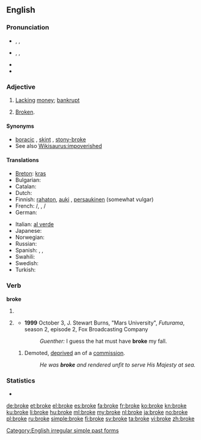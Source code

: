 ==English==

===Pronunciation===
* {{a|RP}} {{enPR|brōk}}, {{IPA|/brəʊk/}}, {{X-SAMPA|/br@Uk/}}
* {{a|GenAm}} {{enPR|brōk}}, {{IPA|/broʊk/}}, {{X-SAMPA|/broUk/}}
* {{audio|en-us-broke.ogg|Audio (US)}}
* {{rhymes|əʊk}}

===Adjective===
{{en-adj}}

# {{context|informal|lang=en}} [[lack|Lacking]] [[money]]; [[bankrupt]]
# {{context|informal|lang=en}} [[broken|Broken]].

====Synonyms====
* [[boracic]] {{qualifier|UK rhyming slang}}, [[skint]] {{qualifier|UK slang}}, [[stony-broke]] {{qualifier|UK slang'}}
* See also [[Wikisaurus:impoverished]]

====Translations====
{{trans-top|lacking money; bankrupt}}
* [[Breton]]: [[kras]]
* Bulgarian: {{t+|bg|разорен|m}}
* Catalan: {{t|ca|pelat}}
* Dutch: {{t+|nl|blut}}
* Finnish: [[rahaton]], [[auki]] {{qualifier|slang}}, [[persaukinen]] (somewhat vulgar)
* French: {{t+|fr|fauché}}/{{t+|fr|fauchée}}, {{t+|fr|à sec}} {{qualifier|invariable}},  {{qualifier|formally}} {{t+|fr|désargenté}}/{{t+|fr|désargentée}}
* German: {{t+|de|pleite}}
{{trans-mid}}
* Italian: [[al verde]] {{qualifier|invariable}}
* Japanese: {{t-|ja|すっからかん|tr=sukkarakan|sc=Jpan}}
* Norwegian: {{t+|no|blakk}}
* Russian: {{t-|ru|разорившийся}}
* Spanish: {{t+|es|pelado}},  {{t-|es|sin un duro}},  {{t-|es|sin un peso}}
* Swahili: {{t+|sw|msoto}}
* Swedish: {{t+|sv|pank}}
* Turkish: {{t+|tr|meteliksiz}}
{{trans-bottom}}

===Verb===
'''broke'''

# {{en-simple past of|break}}
# {{context|archaic|or|poetic|lang=en}} {{past participle of|break|lang=en}}
#* '''1999''' October 3, J. Stewart Burns, "Mars University", ''Futurama'', season 2, episode 2, Fox Broadcasting Company
#*: ''Guenther:'' I guess the hat must have '''broke''' my fall.
## {{context|nautical|lang=en}} Demoted, [[deprived]] an of a [[commission]].
##: ''He was '''broke''' and rendered unfit to serve His Majesty at sea.''

===Statistics===
* {{rank|dinner|command|etc.|771|broke|waiting|political|reading}}

[[Category:English irregular simple past forms]]

[[de:broke]]
[[et:broke]]
[[el:broke]]
[[es:broke]]
[[fa:broke]]
[[fr:broke]]
[[ko:broke]]
[[kn:broke]]
[[ku:broke]]
[[li:broke]]
[[hu:broke]]
[[ml:broke]]
[[my:broke]]
[[nl:broke]]
[[ja:broke]]
[[no:broke]]
[[pl:broke]]
[[ru:broke]]
[[simple:broke]]
[[fi:broke]]
[[sv:broke]]
[[ta:broke]]
[[vi:broke]]
[[zh:broke]]